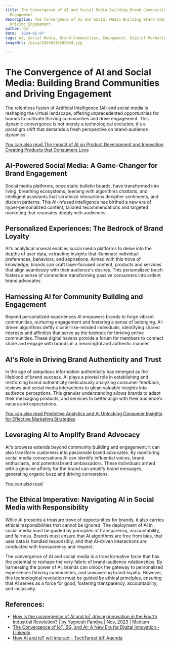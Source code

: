 ```yaml
---
title: The Convergence of AI and Social Media Building Brand Communities and Driving
  Engagement
description: The Convergence of AI and Social Media Building Brand Communities and
  Driving Engagement
author: Usf
date: '2024-01-07'
tags: AI, Social Media, Brand Communities, Engagement, Digital Marketing
imageUrl: /pixa/20240116202034.jpg

---
```

# The  Convergence of  AI and Social Media:  Building Brand Communities and Driving Engagement

The relentless fusion of Artificial Intelligence (AI) and  social media  is reshaping the virtual landscape, offering unprecedented opportunities for  brands to cultivate  thriving communities and drive engagement. This dynamic convergence is not merely a technological evolution; it's a paradigm shift that demands a fresh perspective on brand-audience dynamics.

[You can also read The Impact of AI on Product Development  and Innovation Creating Products that Consumers Love](The%20Impact%20of%20AI%20on%20Product%20Development%20and%20Innovation%20Creating%20Products%20that%20Consumers%20Love)


## AI-Powered Social Media: A Game-Changer for Brand Engagement

Social media  platforms, once static bulletin boards, have transformed into living, breathing ecosystems, teeming with algorithms chatbots, and  intelligent assistants  that scrutinize interactions decipher sentiments, and discern patterns. This AI-infused  intelligence has birthed a new era of hyper-personalized  content, tailored recommendations and targeted marketing that resonates deeply with audiences.

## Personalized Experiences: The Bedrock of Brand Loyalty

AI's analytical arsenal enables social media platforms to delve into the depths of user  data, extracting insights that illuminate individual preferences, behaviors, and aspirations. Armed with this trove of knowledge, brands can  craft laser-focused content, products and services that align seamlessly with their audience's desires. This personalized  touch fosters a sense of connection transforming passive  consumers  into ardent  brand  advocates.

## Harnessing AI for Community Building and Engagement

Beyond personalized experiences AI empowers brands to forge vibrant communities,  nurturing engagement and fostering a sense of belonging. AI-driven algorithms deftly cluster like-minded individuals,  identifying shared interests and affinities that serve  as the  bedrock for thriving online communities. These digital havens provide a forum for members  to connect share and engage with brands in a meaningful and authentic manner.

## AI's Role in Driving Brand Authenticity and Trust

In the age of ubiquitous information authenticity has emerged as the lifeblood of brand success. AI plays a pivotal role in establishing and reinforcing brand authenticity meticulously analyzing consumer  feedback, reviews  and  social media interactions to glean valuable insights  into audience perceptions.  This granular understanding allows brands to adapt their messaging products, and services to better align with their audience's values and expectations.

[You can  also read Predictive  Analytics and AI Unlocking Consumer Insights for Effective Marketing Strategies](Predictive%20Analytics%20and%20AI%20Unlocking%20Consumer%20Insights%20for%20Effective%20Marketing%20Strategies)


## Leveraging AI to Amplify Brand Advocacy

AI's  prowess extends beyond community building and engagement; it can  also transform customers into passionate brand advocates. By monitoring social media conversations AI can identify influential voices, brand enthusiasts, and potential brand ambassadors. These individuals armed with a  genuine affinity for  the brand can amplify brand  messages, generating organic buzz and driving conversions.

[You can  also read ]()


## The Ethical Imperative: Navigating  AI in Social Media with Responsibility

While AI presents  a treasure trove of opportunities for brands, it also carries ethical responsibilities that cannot be ignored. The deployment of AI in social media must be guided by  principles of transparency,  accountability, and fairness. Brands must ensure that AI algorithms are free from bias, that user data is handled  responsibly, and that AI-driven interactions are conducted  with transparency and respect.

The convergence  of AI and social media  is a transformative force that has the  potential to reshape the very fabric of  brand-audience relationships. By harnessing the power of AI, brands can unlock the gateway to  personalized experiences thriving communities, and unwavering brand loyalty. However, this technological revolution must  be guided by  ethical principles, ensuring that AI serves as  a force for  good,  fostering transparency, accountability, and inclusivity.

## References:
- [How is the convergence of AI and IoT driving innovation in the Fourth Industrial Revolution? | by Yagnesh Pandya | Nov, 2023 | Medium](https://medium.com/@yagnesh.pandya/how-is-the-convergence-of-ai-and-iot-driving-innovation-in-the-fourth-industrial-revolution-d4bde465c32d)
- [The Convergence of IoT, 5G, and AI: A New Era for Digital Innovation - LinkedIn](https://www.linkedin.com/pulse/convergence-iot-5g-ai-new-era-digital-innovation-alok-nayak-jjvac)
- [How AI and IoT will interact - TechTarget IoT Agenda](https://internetofthingsagenda.techtarget.com/blog/IoT-Agenda/How-AI-and-IoT-will-interact)

